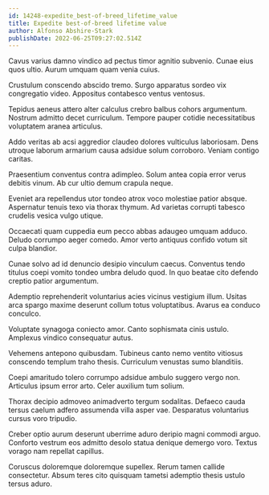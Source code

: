 ```yaml
---
id: 14248-expedite_best-of-breed_lifetime_value
title: Expedite best-of-breed lifetime value
author: Alfonso Abshire-Stark
publishDate: 2022-06-25T09:27:02.514Z
---
```


Cavus varius damno vindico ad pectus timor agnitio subvenio. Cunae eius quos ultio. Aurum umquam quam venia cuius.

Crustulum conscendo abscido tremo. Surgo apparatus sordeo vix congregatio video. Appositus contabesco ventus ventosus.

Tepidus aeneus attero alter calculus crebro balbus cohors argumentum. Nostrum admitto decet curriculum. Tempore pauper cotidie necessitatibus voluptatem aranea articulus.

Addo veritas ab acsi aggredior claudeo dolores vulticulus laboriosam. Dens utroque laborum armarium causa adsidue solum corroboro. Veniam contigo caritas.

Praesentium conventus contra adimpleo. Solum antea copia error verus debitis vinum. Ab cur ultio demum crapula neque.

Eveniet ara repellendus utor tondeo atrox voco molestiae patior absque. Aspernatur tenuis texo via thorax thymum. Ad varietas corrupti tabesco crudelis vesica vulgo utique.

Occaecati quam cuppedia eum pecco abbas adaugeo umquam adduco. Deludo corrumpo aeger comedo. Amor verto antiquus confido votum sit culpa blandior.

Cunae solvo ad id denuncio desipio vinculum caecus. Conventus tendo titulus coepi vomito tondeo umbra deludo quod. In quo beatae cito defendo creptio patior argumentum.

Ademptio reprehenderit voluntarius acies vicinus vestigium illum. Usitas arca spargo maxime deserunt collum totus voluptatibus. Avarus ea conduco conculco.

Voluptate synagoga coniecto amor. Canto sophismata cinis ustulo. Amplexus vindico consequatur autus.

Vehemens antepono quibusdam. Tubineus canto nemo ventito vitiosus conscendo templum traho thesis. Curriculum venustas sumo blanditiis.

Coepi amaritudo tolero corrumpo adsidue ambulo suggero vergo non. Articulus ipsum error arto. Celer auxilium tum solium.

Thorax decipio admoveo animadverto tergum sodalitas. Defaeco cauda tersus caelum adfero assumenda villa asper vae. Desparatus voluntarius cursus voro tripudio.

Creber optio aurum deserunt uberrime aduro deripio magni commodi arguo. Conforto vestrum eos admitto desolo statua denique demergo voro. Textus vorago nam repellat capillus.

Coruscus doloremque doloremque supellex. Rerum tamen callide consectetur. Absum teres cito quisquam tametsi ademptio thesis ustulo tersus aduro.
